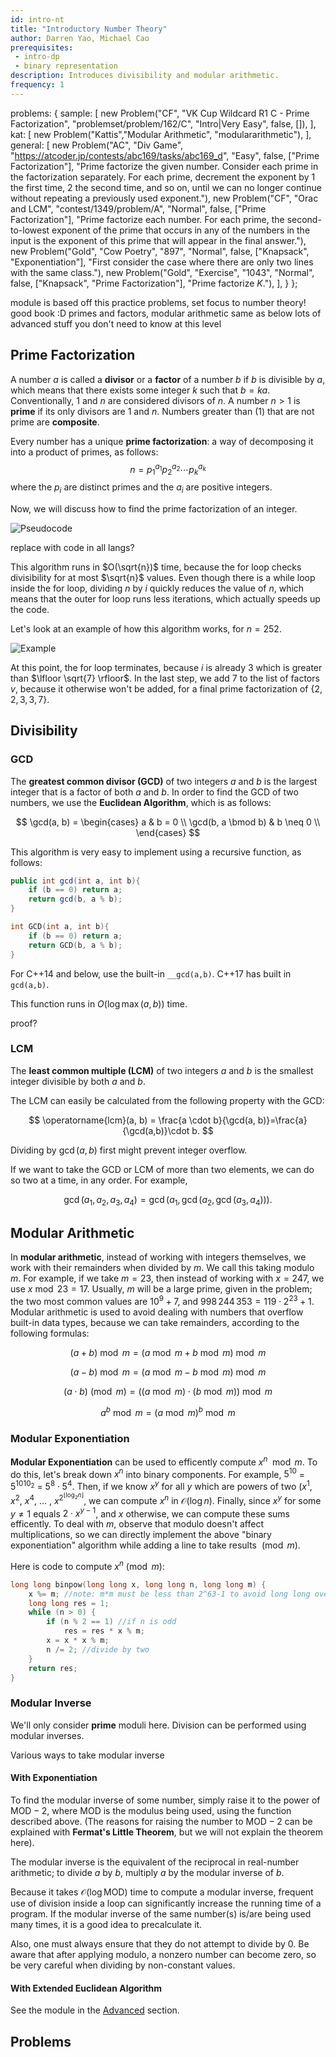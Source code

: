 ```yaml
---
id: intro-nt
title: "Introductory Number Theory"
author: Darren Yao, Michael Cao
prerequisites:
 - intro-dp
 - binary representation
description: Introduces divisibility and modular arithmetic.
frequency: 1
---
```



  problems: {
    sample: [
      new Problem("CF", "VK Cup Wildcard R1 C - Prime Factorization", "problemset/problem/162/C", "Intro|Very Easy", false, []),
    ],
    kat: [
      new Problem("Kattis","Modular Arithmetic", "modulararithmetic"),
    ],
    general: [
      new Problem("AC", "Div Game", "https://atcoder.jp/contests/abc169/tasks/abc169_d", "Easy", false, ["Prime Factorization"], "Prime factorize the given number. Consider each prime in the factorization separately. For each prime, decrement the exponent by 1 the first time, 2 the second time, and so on, until we can no longer continue without repeating a previously used exponent."),
      new Problem("CF", "Orac and LCM", "contest/1349/problem/A", "Normal", false, ["Prime Factorization"], "Prime factorize each number. For each prime, the second-to-lowest exponent of the prime that occurs in any of the numbers in the input is the exponent of this prime that will appear in the final answer."),
      new Problem("Gold", "Cow Poetry", "897", "Normal", false, ["Knapsack", "Exponentiation"], "First consider the case where there are only two lines with the same class."),
      new Problem("Gold", "Exercise", "1043", "Normal", false, ["Knapsack", "Prime Factorization"], "Prime factorize $K$."),
    ],
  }
};

<Resources>
  <Resource source="IUSACO" title="13 - Elementary Number Theory">module is based off this</Resource>
  <Resource source="AoPS" title="Alcumus" url="https://artofproblemsolving.com/alcumus/problem" starred>practice problems, set focus to number theory!</Resource>
  <Resource source="AoPS" title ="Intro to NT" url="https://artofproblemsolving.com/store/item/intro-number-theory?gtmlist=Bookstore_AoPS_Side">good book :D</Resource>
  <Resource source="CPH" title="21.1, 21.2 - Number Theory">primes and factors, modular arithmetic</Resource>
  <Resource source="PAPS" title="16 - Number Theory">same as below</Resource>
  <Resource source="CF" title="CodeNCode - Number Theory Course" url="blog/entry/77137">lots of advanced stuff you don't need to know at this level</Resource>
</Resources>

## Prime Factorization

<Problems problems={metadata.problems.sample} />

A number $a$ is called a **divisor** or a **factor** of a number $b$ if $b$ is divisible by $a$, which means that there exists some integer $k$ such that $b = ka$. Conventionally, $1$ and $n$ are considered divisors of $n$. A number $n > 1$ is **prime** if its only divisors are $1$ and $n$. Numbers greater than \(1\) that are not prime are **composite**.

Every number has a unique **prime factorization**: a way of decomposing it into a product of primes, as follows:
$$
n = {p_1}^{a_1} {p_2}^{a_2} \cdots {p_k}^{a_k}
$$
where the $p_i$ are distinct primes and the $a_i$ are positive integers.

Now, we will discuss how to find the prime factorization of an integer.

![Pseudocode](factoralgorithm1.png)

<IncompleteSection>

replace with code in all langs?

</IncompleteSection>

This algorithm runs in $O(\sqrt{n})$ time, because the for loop checks divisibility for at most $\sqrt{n}$ values. Even though there is a while loop inside the for loop, dividing $n$ by $i$ quickly reduces the value of $n$, which means that the outer for loop runs less iterations, which actually speeds up the code.

Let's look at an example of how this algorithm works, for $n = 252$.

![Example](factoralgorithm2.png)

At this point, the for loop terminates, because $i$ is already 3 which is greater than $\lfloor \sqrt{7} \rfloor$. In the last step, we add $7$ to the list of factors $v$, because it otherwise won't be added, for a final prime factorization of $\{2, 2, 3, 3, 7\}$.

## Divisibility

### GCD

The **greatest common divisor (GCD)** of two integers $a$ and $b$ is the largest integer that is a factor of both $a$ and $b$. In order to find the GCD of two numbers, we use the **Euclidean Algorithm**, which is as follows:

$$
\gcd(a, b) = \begin{cases}
     a & b = 0 \\
     \gcd(b, a \bmod b) & b \neq 0 \\
\end{cases}
$$

This algorithm is very easy to implement using a recursive function, as follows:

<LanguageSection>

<JavaSection>

```java
public int gcd(int a, int b){
    if (b == 0) return a;
    return gcd(b, a % b);
}
```

</JavaSection>

<CPPSection>

```cpp
int GCD(int a, int b){
	if (b == 0) return a;
	return GCD(b, a % b);
}
```

For C++14 and below, use the built-in `__gcd(a,b)`. C++17 has built in `gcd(a,b)`.

</CPPSection>

</LanguageSection>

This function runs in $O(\log \max(a,b))$ time.

<IncompleteSection>

proof?

</IncompleteSection>

### LCM

The **least common multiple (LCM)** of two integers $a$ and $b$ is the smallest integer divisible by both $a$ and $b$.

The LCM can easily be calculated from the following property with the GCD:

$$
\operatorname{lcm}(a, b) = \frac{a \cdot b}{\gcd(a, b)}=\frac{a}{\gcd(a,b)}\cdot b.
$$

<Warning>

Dividing by $\gcd(a,b)$ first might prevent integer overflow.

</Warning>

If we want to take the GCD or LCM of more than two elements, we can do so two at a time, in any order. For example,

$$
\gcd(a_1, a_2, a_3, a_4) = \gcd(a_1, \gcd(a_2, \gcd(a_3, a_4))).
$$

## Modular Arithmetic

<Resources>
	<Resource source="David Altizio" title="Modular Arithmetic" url="https://davidaltizio.web.illinois.edu/ModularArithmetic.pdf" starred> </Resource>
</Resources>

In **modular arithmetic**, instead of working with integers themselves, we work with their remainders when divided by $m$. We call this taking modulo $m$. For example, if we take $m = 23$, then instead of working with $x = 247$, we use $x \bmod 23 = 17$. Usually, $m$ will be a large prime, given in the problem; the two most common values are $10^9 + 7$, and $998\,244\,353=119\cdot 2^{23}+1$. Modular arithmetic is used to avoid dealing with numbers that overflow built-in data types, because we can take remainders, according to the following formulas:

$$
(a+b) \bmod m = (a \bmod m + b \bmod m) \bmod m
$$

$$
(a-b) \bmod m = (a \bmod m - b \bmod m) \bmod m
$$

$$
(a \cdot b) \pmod{m} = ((a \bmod m) \cdot (b \bmod m)) \bmod m
$$

$$
a^b \bmod {m} = (a \bmod m)^b \bmod m
$$

### Modular Exponentiation

<Resources>
	<Resource source="cp-algo" title="Binary Exponentiation" url="algebra/binary-exp.html"> </Resource>
</Resources>

**Modular Exponentiation** can be used to efficently compute $x ^ n \mod m$. To do this, let's break down $x ^ n$ into binary components. For example, $5 ^ {10}$ = $5 ^ {1010_2}$ = $5 ^ 8 \cdot 5 ^ 4$. Then, if we know $x ^ y$ for all $y$ which are powers of two ($x ^ 1$, $x ^ 2$, $x ^ 4$, $\dots$ , $x ^ {2^{\lfloor{\log_2n} \rfloor}}$, we can compute $x ^ n$ in $\mathcal{O}(\log n)$. Finally, since $x ^ y$ for some $y \neq 1$ equals $2 \cdot x ^ {y - 1}$, and $x$ otherwise, we can compute these sums efficently. To deal with $m$, observe that modulo doesn't affect multiplications, so we can directly implement the above "binary exponentiation" algorithm while adding a line to take results $\pmod m$.

Here is code to compute $x ^ n \pmod m$:

<LanguageSection>

<CPPSection>

```cpp
long long binpow(long long x, long long n, long long m) {
    x %= m; //note: m*m must be less than 2^63-1 to avoid long long overflow
    long long res = 1;
    while (n > 0) {
        if (n % 2 == 1) //if n is odd
            res = res * x % m;
        x = x * x % m;
        n /= 2; //divide by two
    }
    return res;
}
```

</CPPSection>

</LanguageSection>

### Modular Inverse

We'll only consider **prime** moduli here. Division can be performed using modular inverses.

<Resources>
	<Resource source="cp-algo" title="Modular Multiplicative Inverse" url="algebra/module-inverse.html">Various ways to take modular inverse</Resource>
</Resources>

#### With Exponentiation

To find the modular inverse of some number, simply raise it to the power of $\mathrm{MOD} - 2$, where $\mathrm{MOD}$ is the modulus being used, using the function described above. (The reasons for raising the number to $\mathrm{MOD} - 2$ can be explained with **Fermat's Little Theorem**, but we will not explain the theorem here).

The modular inverse is the equivalent of the reciprocal in real-number arithmetic; to divide $a$ by $b$, multiply $a$ by the modular inverse of $b$.

Because it takes $\mathcal{O}(\log \mathrm{MOD})$ time to compute a modular inverse, frequent use of division inside a loop can significantly increase the running time of a program. If the modular inverse of the same number(s) is/are being used many times, it is a good idea to precalculate it.

Also, one must always ensure that they do not attempt to divide by 0. Be aware that after applying modulo, a nonzero number can become zero, so be very careful when dividing by non-constant values.

<IncompleteSection />

#### With Extended Euclidean Algorithm

<Optional>
  
See the module in the [Advanced](../adv/extend-euclid) section.

</Optional>

## Problems

<Problems problems={metadata.problems.general} />
